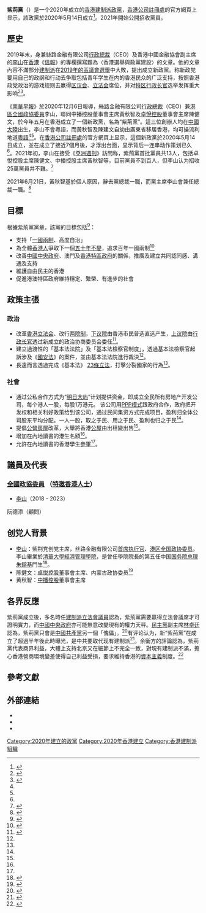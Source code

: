 {{noteTA
|1=zh-cn:首席执行官;zh-hk:行政總裁;zh-tw:執行長;zh-mo:行政總裁;
}}
{{hatnote|若無特別說明，本文的「中國」皆指[[中华人民共和国|中华人民共和国]]。}}
{{香港政黨表
|中文名稱=紫荊黨
|英文名稱=Bauhinia Party
|黨徽文件名=[[File:Logo_for_Bauhinia_Party.svg|200px]]
|色彩編碼=#800080
|組織形式=擔保有限公司
|註冊編號=2941674
|頭銜1=創辦人
|姓名1=[[李山_(香港)|李山]]、[[黃秋智|黃秋智]]、[[陳健文|陳健文]]
|頭銜2=黨主席
|姓名2=李山
|頭銜3=黨總裁
|姓名3=李山（兼任）
|創立={{start date and age|2020|5|14}}
|總部={{HKG}}黃竹坑香葉道44號恒雲國際中心1617室
|黨員人數= <100
|象徵顏色={{colorbox|#800080}} [[紫色|紫色]]
|政黨口號=
|政治派系=[[建制派_(香港)|建制派]]
|意識形態=[[海歸派|海歸派]]<br>親[[中國共產黨|中國共產黨]]
|政治立場=爭取下一個[[五十年不變|五十年不變]]，追求百年一國兩制<br>支持[[中華人民共和國政府|中國政府]]、香港及澳門政府
|立法會議席 = {{Infobox political party/seats|0|90|hex=#800080}}
|區議會議席 = {{Infobox political party/seats|0|479|hex=#800080}}
|全國政協委員數目={{Infobox political party/seats|1|124|hex=#800080|per=1}}
|網站={{URL|https://www.bauhinia.hk}}
}}
'''紫荊黨'''（{{lang-en|Bauhinia Party}}）是一个2020年成立的[[香港|香港]][[建制派_(香港)|建制派]][[香港政黨列表|政黨]]，[[香港公司註冊處|香港公司註冊處]]的官方網頁上显示，該政黨於2020年5月14日成立<ref>{{Cite news|url=https://www.tempb.com/companies/bauhinia-party-limited/|title=紫荊黨有限公司|publisher=香港公司名錄|access-date=2020-12-07|archive-date=2020-12-06|archive-url=https://web.archive.org/web/20201206132819/https://www.tempb.com/companies/bauhinia-party-limited/|dead-url=no}}</ref>。2021年開始公開招收黨員。

== 歷史 ==
2019年末，身兼絲路金融有限公司[[行政總裁|行政總裁]]（CEO）及香港中國金融協會副主席的[[李山_(香港)|李山]]在[[香港|香港]]《[[信報財經新聞|信報]]》的專欄撰寫題為〈香港選舉與政黨建設〉的文章。他的文章內容不滿部分[[建制派_(香港)|建制派]]在[[2019年香港區議會選舉|2019年的區議會選舉]]中大敗，提出成立新政黨。称新政党要用自己的政纲和行动去争取包括青年学生在内的香港民众的广泛支持，按照香港政党政治的游戏规则去赢得[[香港區議會|区议会]]、[[香港立法會|立法会]]席位，并对[[香港特別行政區行政長官|特区行政长官]]选举发挥重大影响<ref>{{Cite web|title=香港選舉與政黨建設|author=李山|date=2019-12-17|url=http://www1.hkej.com/dailynews/investment/article/2331031/|accessdate=2020-12-07|work=信報|archive-date=2021-06-09|archive-url=https://web.archive.org/web/20210609085450/http://www1.hkej.com/dailynews/investment/article/2331031/|dead-url=no}}</ref><ref>{{Cite web|title=香港新政黨“紫荊黨”成立半年後浮出水面|url=https://www.voacantonese.com/a/rc-dc-new-bauhinia-party-by-mainlanders-set-to-influence-hk-politics/5691186.html|accessdate=2020-12-08|work=|archive-date=2021-01-25|archive-url=https://web.archive.org/web/20210125131132/https://www.voacantonese.com/a/rc-dc-new-bauhinia-party-by-mainlanders-set-to-influence-hk-politics/5691186.html/|dead-url=no}}</ref>。

《[[南華早報|南華早報]]》於2020年12月6日報導，絲路金融有限公司[[行政總裁|行政總裁]]（CEO）兼[[中國人民政治協商會議全國委員會香港地區委員|港區全國政協委員]]李山，聯同中播控股董事會主席黃秋智及[[卓悅控股|卓悅控股]]董事會主席陳健文，於今年五月在香港成立了一個新政黨，名為“紫荊黨”。這三位創辦人均在[[中國大陸|中國大陸]]出生，李山不會粵語，而黃秋智及陳建文自幼由廣東省移居香港，均可操流利地道[[粵語|粵語]]<ref name=":0" /><ref name=SCMP/>。在[[香港公司註冊處|香港公司註冊處]]的官方網頁上显示，這個新政黨於2020年5月14日成立，並在成立了接近7個月後，才浮出台面，显示背后一连串动作策划已久<ref name=SCMP/>。2021年初，李山在接受《[[亞洲週刊|亞洲週刊]]》訪問称，紫荊黨首批黨員共13人，包括卓悅控股主席陳健文、中播控股主席黃秋智等，目前黨員不到百人，但李山认为招收25萬黨員并不難。<ref>{{Cite web|url= https://m.mingpao.com/pns/港聞/article/20210122/s00002/1611253793055/|title= 首批13黨員 紫荊黨：招25萬不難|work=明報|date= 2021-01-22}}</ref>

2021年6月21日，黃秋智基於個人原因，辭去黨總裁一職，而黨主席李山會兼任總裁一職。<ref>{{Cite web|url= http://hd.stheadline.com/news/realtime/hk/2104788/ |title= 黃秋智辭任紫荊黨總裁 黨主席李山兼任|work=頭條日報|date= 2021-06-21}}</ref>

== 目標 ==
根據紫荊黨黨章，該黨的目標包括<ref name=":0">{{Cite news|url=https://www.thestandnews.com/politics/建制政黨-紫荊黨-低調成立-創辦人為瑞信董事-內地出生曾撐國安法/|title=建制政黨「紫荊黨」低調成立　創辦人為瑞信董事　內地出生曾撐國安法|date=2020-12-06|publisher=立場新聞|access-date=2020-12-07|archive-date=2021-01-18|archive-url=https://web.archive.org/web/20210118052422/https://www.thestandnews.com/politics/%E5%BB%BA%E5%88%B6%E6%94%BF%E9%BB%A8-%E7%B4%AB%E8%8D%8A%E9%BB%A8-%E4%BD%8E%E8%AA%BF%E6%88%90%E7%AB%8B-%E5%89%B5%E8%BE%A6%E4%BA%BA%E7%82%BA%E7%91%9E%E4%BF%A1%E8%91%A3%E4%BA%8B-%E5%85%A7%E5%9C%B0%E5%87%BA%E7%94%9F%E6%9B%BE%E6%92%90%E5%9C%8B%E5%AE%89%E6%B3%95/|dead-url=no}}</ref>：
* 支持「[[一國兩制|一國兩制]]、高度自治」
* 為全體[[香港人|香港人]]爭取下一個[[五十年不變|五十年不變]]，追求百年一國兩制<ref>{{Cite news|url=https://hd.stheadline.com/news/realtime/hk/1943859/|title=【專訪】海歸港人創立紫荊黨 目標追求百年「一國兩制」|date=2020-12-08|publisher=頭條日報|access-date=2020-12-09}}</ref>
* 改善[[中華人民共和國政府|中國中央政府]]、澳門及[[香港特別行政區政府|香港特區政府]]的關係，推廣及建立共同認同感、溝通及支持
* 維護自由民主的香港
* 促進港澳特區政府維持穩定、繁榮、有進步的社會

== 政策主張 ==
=== 政治 ===
* 改革[[香港立法会|香港立法会]]、改行[[两院制|两院制]]，[[下议院|下议院]]由香港市民普选直选产生，[[上议院|上议院]]由[[香港特别行政区行政长官|行政长官]]透过新成立的政治协商委员会委任<ref name="N1209">{{Cite news|url=https://www.thestandnews.com/politics/追查紫荊黨-中-發起人-組黨因向中共學習-倡借鑑內地-協商民主-註冊地址屬秘書公司/|title=【追查紫荊黨．中】發起人：組黨因向中共學習 　倡借鑑內地「協商民主」 註冊地址屬秘書公司|date=2020-12-08|publisher=立場新聞|access-date=2020-12-09|archive-date=2021-01-24|archive-url=https://web.archive.org/web/20210124231842/https://www.thestandnews.com/politics/%E8%BF%BD%E6%9F%A5%E7%B4%AB%E8%8D%8A%E9%BB%A8-%E4%B8%AD-%E7%99%BC%E8%B5%B7%E4%BA%BA-%E7%B5%84%E9%BB%A8%E5%9B%A0%E5%90%91%E4%B8%AD%E5%85%B1%E5%AD%B8%E7%BF%92-%E5%80%A1%E5%80%9F%E9%91%91%E5%85%A7%E5%9C%B0-%E5%8D%94%E5%95%86%E6%B0%91%E4%B8%BB-%E8%A8%BB%E5%86%8A%E5%9C%B0%E5%9D%80%E5%B1%AC%E7%A7%98%E6%9B%B8%E5%85%AC%E5%8F%B8/|dead-url=no}}</ref>。
* 建立過渡性的「基本法法院」及「基本法檢察官制度」，透過基本法檢察官起訴涉及《[[中華人民共和國香港特別行政區維護國家安全法|國安法]]》的案件，並由基本法法院進行裁決<ref name=":0" />。
* 長遠而言透過完成《基本法》 [[香港特別行政區基本法第二十三條|23條立法]]，打擊分裂國家的行為<ref name="N1209"/>。

=== 社會 ===
* 通过公私合作方式为“[[明日大嶼願景|明日大屿]]”计划提供资金，即成立全民所有房地产开发公司，每个港人一股，每股1万港元。 该公司用[[PPP模式|PPP模式]]跟政府合作，政府把开发权和相关利好政策给到该公司，通过民间集资方式完成项目，盈利归全体公司股东平均分配。一人一股，取之于民、用之于民、盈利也归之于民<ref name=SCMP/>。
* 提倡[[香港公共房屋|公營房屋]]改革，大舉將香港[[香港公共房屋|公屋]]由出租變出售<ref name="N1209"/>。
* 增加在內地讀書的港生名額<ref name="N1209"/>。
* 允許在內地讀書的香港學生[[中國人民解放軍|參軍]]<ref name="N1209"/>。

== 議員及代表 ==
=== [[中國人民政治協商會議|全國政協委員]] （[[中國人民政治協商會議全國委員會香港地區委員|特邀香港人士]]）===
* [[李山_(香港)|李山]]（2018 - 2023）
阮德添（顧問）
== 创党人背景 ==
*[[李山_(香港)|李山]]：紫荆党创党主席，丝路金融有限公司[[行政總裁|首席执行官]]、[[中國人民政治協商會議全國委員會香港地區委員|港区全国政协委员]]。李山畢業於[[清華大學經濟管理學院|清華大學經濟管理學院]]，是曾任學院院長的第五任中国[[国务院总理|国务院总理]][[朱鎔基|朱鎔基]]門生<ref>{{Cite news|url=https://hd.stheadline.com/news/realtime/hk/1945815/|title=李山出任紫荊黨主席 為朱鎔基門生|date=2020-12-09|publisher=頭條日報|access-date=2020-12-09}}</ref>。
*陈健文：[[卓悦控股|卓悦控股]]董事會主席、内蒙古政协委员<ref>{{Cite news|url=https://www.thestandnews.com/politics/追查紫荊黨-上-發起人身兼中共黨校同學會主席-消息指與北京關係密切-非中聯辦統籌|title=【追查紫荊黨．上】發起人|date=2020-12-08|publisher=立場新聞|access-date=2020-12-09|archive-date=2021-06-09|archive-url=https://web.archive.org/web/20210609090957/https://www.thestandnews.com/politics/%E8%BF%BD%E6%9F%A5%E7%B4%AB%E8%8D%8A%E9%BB%A8-%E4%B8%8A-%E7%99%BC%E8%B5%B7%E4%BA%BA%E8%BA%AB%E5%85%BC%E4%B8%AD%E5%85%B1%E9%BB%A8%E6%A0%A1%E5%90%8C%E5%AD%B8%E6%9C%83%E4%B8%BB%E5%B8%AD-%E6%B6%88%E6%81%AF%E6%8C%87%E8%88%87%E5%8C%97%E4%BA%AC%E9%97%9C%E4%BF%82%E5%AF%86%E5%88%87-%E9%9D%9E%E4%B8%AD%E8%81%AF%E8%BE%A6%E7%B5%B1%E7%B1%8C/|dead-url=no}}</ref>
*黄秋智：[[中播控股|中播控股]]董事會主席

== 各界反應 ==
紫荊黨成立後，多名時任[[建制派_(香港)|建制派]][[香港立法會議員列表|立法會議員]]認為，紫荊黨需要贏得立法會議席才可證明實力，而[[中華人民共和國政府|中國中央政府]]亦可能無意改變現有的權力天秤。[[民主黨_(香港)|民主黨]]副主席[[林卓廷|林卓廷]]認為，紫荊黨只會是[[中國共產黨|中國共產黨]]另一個「傀儡」。<ref>{{cite news|url=https://www.bbc.com/zhongwen/trad/chinese-news-55315025|title=香港紫荊黨：親北京商人籌組新黨為確保「百年一國兩制」？|date=2020-12-21|work=BBC}}</ref>有评论认为，新“紫荊黨”在成立了超過半年後此時曝光，是中共要取代现有建制派<ref name=SCMP>{{cite news|url=https://www.scmp.com/news/hong-kong/politics/article/3112771/mainland-born-hong-kong-based-financiers-launch-new|title=Pro-mainland Chinese financiers based in Hong Kong launch new Bauhinia Party aimed at reforming Legco, restraining 'extremist forces'|date=2020-12-06|first=Phila|last=Siu|first2=Natalie|last2=Wong|newspaper=南華早報|accessdate=2020-12-07|archive-date=2021-04-13|archive-url=https://web.archive.org/web/20210413061531/https://www.scmp.com/news/hong-kong/politics/article/3112771/mainland-born-hong-kong-based-financiers-launch-new|dead-url=no}}</ref>。余衡方的評論認為，紫荊黨代表商界利益，大體上支持北京又在細節上不完全一致，對現有建制派不滿，擔心香港營商環境變差使得自己利益受損，要求維持香港的[[資本主義|資本主義]]制度。<ref>{{cite news |title=紫荊黨的成立意味什麼？ |url=https://ol.mingpao.com/ldy/cultureleisure/culture/20201213/1607797343658/ |accessdate=2021-01-08 |work=明報 |date=2020-12-13}}</ref>

== 參考文獻 ==
{{reflist|30em}}

== 外部連結 ==
*{{official|https://www.bauhinia.hk}}
*{{Facebook|101406502116366}}
*{{Instagram|bauhiniaparty}}

{{香港政黨}}

[[Category:2020年建立的政黨|Category:2020年建立的政黨]]
[[Category:2020年香港建立|Category:2020年香港建立]]
[[Category:香港建制派組織|Category:香港建制派組織]]